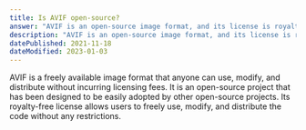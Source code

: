 ```yaml
---
title: Is AVIF open-source?
answer: "AVIF is an open-source image format, and its license is royalty-free, making it easy for open-source projects to use it. AVIF was designed with open-source projects in mind."
description: "AVIF is an open-source image format, and its license is royalty-free, making it easy for open-source projects to use it. AVIF was designed with open-source projects in mind."
datePublished: 2021-11-18
dateModified: 2023-01-03
---
```


AVIF is a freely available image format that anyone can use, modify, and distribute without incurring licensing fees. It is an open-source project that has been designed to be easily adopted by other open-source projects. Its royalty-free license allows users to freely use, modify, and distribute the code without any restrictions.